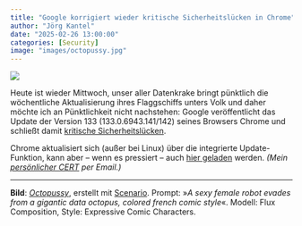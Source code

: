 ```yaml
---
title: "Google korrigiert wieder kritische Sicherheitslücken in Chrome"
author: "Jörg Kantel"
date: "2025-02-26 13:00:00"
categories: [Security]
image: "images/octopussy.jpg"
---
```


[![](images/octopussy-b.jpg)](https://www.flickr.com/photos/schockwellenreiter/54254439705/)

Heute ist wieder Mittwoch, unser aller Datenkrake bringt pünktlich die wöchentliche Aktualisierung ihres Flaggschiffs unters Volk und daher möchte ich an Pünktlichkeit nicht nachstehen: Google veröffentlicht das Update der Version 133 (133.0.6943.141/142)
seines Browsers Chrome und schließt damit [kritische Sicherheitslücken](https://chromereleases.googleblog.com/2025/02/stable-channel-update-for-desktop_25.html).

Chrome aktualisiert sich (außer bei Linux) über die integrierte Update-Funktion, kann aber – wenn es pressiert – auch [hier geladen](https://www.google.com/intl/de/chrome/browser/) werden. *(Mein [persönlicher CERT](https://wwwuser.gwdguser.de/~mreiman1/) per Email.)*

---

**Bild**: *[Octopussy](https://www.flickr.com/photos/schockwellenreiter/54254439705/)*, erstellt mit [Scenario](http://cognitiones.kantel-chaos-team.de/technikgeschichte/rechnerundnetze/scenario.html). Prompt: »*A sexy female robot evades from a gigantic data octopus, colored french comic style*«. Modell: Flux Composition, Style: Expressive Comic Characters.